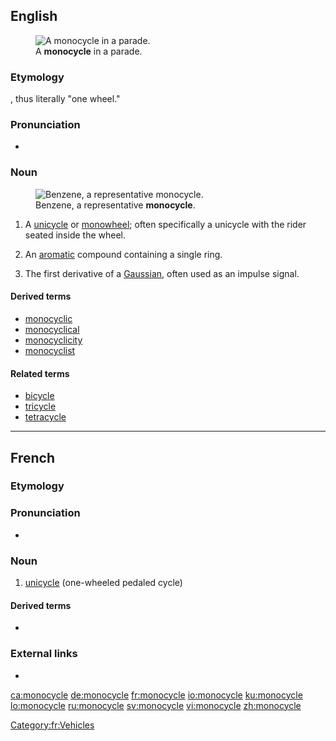 ==English==
[[Image:Monowheel.jpg|thumb|A '''monocycle''' in a parade.]]

===Etymology===
{{prefix|mono|cycle|lang=en}}, thus literally "one wheel."

===Pronunciation===
* {{a|US}} {{IPA|/ˈmɑnoʊˌsaɪkəl/|lang=en}}

===Noun===
{{en-noun}}
[[Image:Benzene-2D-flat.png|thumb|Benzene, a representative '''monocycle'''.]]

# A [[unicycle]] or [[monowheel]]; often specifically a unicycle with the rider seated inside the wheel.
# {{label|en|organic chemistry}} An [[aromatic]] compound containing a single ring.
# {{label|en|communication}} The first derivative of a [[Gaussian]], often used as an impulse signal.

====Derived terms====
* [[monocyclic]]
* [[monocyclical]]
* [[monocyclicity]]
* [[monocyclist]]

====Related terms====
* [[bicycle]]
* [[tricycle]]
* [[tetracycle]]

----

==French==

===Etymology===
{{prefix|lang=fr|mono|cycle}}

===Pronunciation===
* {{IPA|/mɔ.nɔ.sikl/|lang=fr}}

===Noun===
{{fr-noun|m}}

# [[unicycle]] (one-wheeled pedaled cycle)

====Derived terms====
* {{l|fr|monocycliste}}

===External links===
* {{R:TLFi}}

[[Category:fr:Vehicles]]

[[ca:monocycle]]
[[de:monocycle]]
[[fr:monocycle]]
[[io:monocycle]]
[[ku:monocycle]]
[[lo:monocycle]]
[[ru:monocycle]]
[[sv:monocycle]]
[[vi:monocycle]]
[[zh:monocycle]]